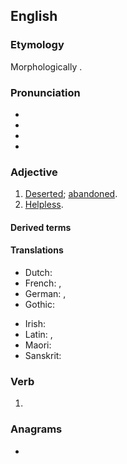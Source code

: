 ==English==

===Etymology===
Morphologically {{suffix|en|forsake|n}}.

===Pronunciation===
* {{IPA|en|/fɔɹˈseɪkən/}}
* {{audio|en|en-us-forsaken.ogg|Audio (GA)}}
* {{rhymes|en|eɪkən}}
* {{hyphenation|en|for|sak|en}}

===Adjective===
{{en-adj}}

# [[deserted|Deserted]]; [[abandoned]].
# [[helpless|Helpless]].

====Derived terms====
{{der3|en
|forsakenly
|forsakenness
|godforsaken}}

====Translations====
{{trans-top|abandoned}}
* Dutch: {{t+|nl|verlaten}}
* French: {{t+|fr|abandonné}}, {{t+|fr|esseulé}}
* German: {{t|de|[[im Stich lassen|im Stich gelassen]]}}, {{t+|de|aufgegeben}}
* Gothic: {{t|got|𐌰𐌹𐌽𐌰𐌺𐌻𐍃}}
{{trans-mid}}
* Irish: {{t|ga|fágtha}}
* Latin: {{t|la|relictus}}, {{t|la|dērelictus}}
* Maori: {{t|mi|toreke}}
* Sanskrit: {{t+|sa|हीन}}
{{trans-bottom}}

===Verb===
{{head|en|verb form|cat2=irregular past participles}}

# {{inflection of|en|forsake||past|part}}

===Anagrams===
* {{anagrams|en|a=aefknors|oak ferns}}